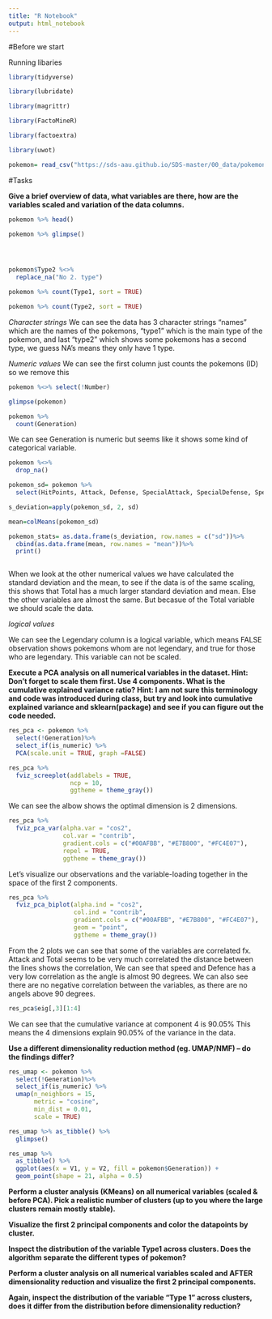 ```yaml
---
title: "R Notebook"
output: html_notebook
---
```


#Before we start

Running libaries 

```r
library(tidyverse)

library(lubridate)

library(magrittr)

library(FactoMineR)

library(factoextra)

library(uwot)

```


```r
pokemon= read_csv("https://sds-aau.github.io/SDS-master/00_data/pokemon.csv")
```

#Tasks

**Give a brief overview of data, what variables are there, how are the variables scaled and variation of the data columns.**

```r
pokemon %>% head()
```

```r
pokemon %>% glimpse()




pokemon$Type2 %<>%
  replace_na("No 2. type")

```



```r
pokemon %>% count(Type1, sort = TRUE)

pokemon %>% count(Type2, sort = TRUE)
```



*Character strings*
We can see the data has 3 character strings "names" which are the names of the pokemons, "type1" which is the main type of the pokemon, and last "type2" which shows some pokemons has a second type, we guess NA's means they only have 1 type. 


*Numeric values*
We can see the first column just counts the pokemons (ID) so we remove this 

```r
pokemon %<>% select(!Number)

glimpse(pokemon)

```


```r
pokemon %>%
  count(Generation)
```
We can see Generation is numeric but seems like it shows some kind of categorical variable. 


```r

pokemon %<>%
  drop_na()

pokemon_sd= pokemon %>%
  select(HitPoints, Attack, Defense, SpecialAttack, SpecialDefense, Speed, Total)

s_deviation=apply(pokemon_sd, 2, sd)

mean=colMeans(pokemon_sd)

pokemon_stats= as.data.frame(s_deviation, row.names = c("sd"))%>%
  cbind(as.data.frame(mean, row.names = "mean"))%>%
  print()



```
 When we look at the other numerical values we have calculated the standard deviation and the mean, to see if the data is of the same scaling, this shows that Total has a much larger standard deviation and mean. Else the other variables are almost the same. But becasue of the Total variable we should scale the data. 

*logical values*

We can see the Legendary column is a logical variable, which means FALSE observation shows pokemons whom are not legendary, and true for those who are legendary. This variable can not be scaled. 


**Execute a PCA analysis on all numerical variables in the dataset. Hint: Don’t forget to scale them first. Use 4 components. What is the cumulative explained variance ratio? Hint: I am not sure this terminology and code was introduced during class, but try and look into cumulative explained variance and sklearn(package) and see if you can figure out the code needed.**

```r


res_pca <- pokemon %>%
  select(!Generation)%>%
  select_if(is_numeric) %>%
  PCA(scale.unit = TRUE, graph =FALSE)


```

```r
res_pca %>% 
  fviz_screeplot(addlabels = TRUE, 
                 ncp = 10, 
                 ggtheme = theme_gray())
```

We can see the albow shows the optimal dimension is 2 dimensions. 

```r
res_pca %>%
  fviz_pca_var(alpha.var = "cos2",
               col.var = "contrib",
               gradient.cols = c("#00AFBB", "#E7B800", "#FC4E07"),
               repel = TRUE,
               ggtheme = theme_gray()) 
```

Let's visualize our observations and the variable-loading together in the space of the first 2 components.

```r
res_pca %>%
  fviz_pca_biplot(alpha.ind = "cos2",
                  col.ind = "contrib",
                  gradient.cols = c("#00AFBB", "#E7B800", "#FC4E07"),
                  geom = "point", 
                  ggtheme = theme_gray())
```
From the 2 plots we can see that some of the variables are correlated fx. Attack and Total seems to be very much correlated the distance between the lines shows the correlation, We can see that speed and Defence has a very low correlation as the angle is almost 90 degrees. We can also see there are no negative correlation between the variables, as there are no angels above 90 degrees. 


```r
res_pca$eig[,3][1:4]
```

We can see that the cumulative variance at component 4 is 90.05% This means the 4 dimensions explain 90.05% of the variance in the data. 


**Use a different dimensionality reduction method (eg. UMAP/NMF) – do the findings differ?**

```r
res_umap <- pokemon %>%
  select(!Generation)%>%
  select_if(is_numeric) %>%
  umap(n_neighbors = 15, 
       metric = "cosine", 
       min_dist = 0.01, 
       scale = TRUE) 
```

```r
res_umap %>% as_tibble() %>%
  glimpse()
```
```r
res_umap %>%
  as_tibble() %>%
  ggplot(aes(x = V1, y = V2, fill = pokemon$Generation)) + 
  geom_point(shape = 21, alpha = 0.5)
```


**Perform a cluster analysis (KMeans) on all numerical variables (scaled & before PCA). Pick a realistic number of clusters (up to you where the large clusters remain mostly stable).**


**Visualize the first 2 principal components and color the datapoints by cluster.**

**Inspect the distribution of the variable Type1 across clusters. Does the algorithm separate the different types of pokemon?**


**Perform a cluster analysis on all numerical variables scaled and AFTER dimensionality reduction and visualize the first 2 principal components.**



**Again, inspect the distribution of the variable “Type 1” across clusters, does it differ from the distribution before dimensionality reduction?**

